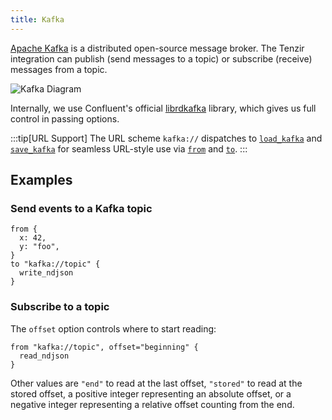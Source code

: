```yaml
---
title: Kafka
---
```


[Apache Kafka](https://kafka.apache.org) is a distributed open-source message
broker. The Tenzir integration can publish (send messages to a topic) or
subscribe (receive) messages from a topic.

![Kafka Diagram](kafka.svg)

Internally, we use Confluent's official
[librdkafka](https://github.com/confluentinc/librdkafka) library, which gives us
full control in passing options.

:::tip[URL Support]
The URL scheme `kafka://` dispatches to
[`load_kafka`](../../reference/operators/load_kafka) and
[`save_kafka`](../../reference/operators/save_kafka) for seamless URL-style use via
[`from`](../../reference/operators/from) and [`to`](../../reference/operators/to).
:::

## Examples

### Send events to a Kafka topic

```tql
from {
  x: 42,
  y: "foo",
}
to "kafka://topic" {
  write_ndjson
}
```

### Subscribe to a topic

The `offset` option controls where to start reading:

```tql
from "kafka://topic", offset="beginning" {
  read_ndjson
}
```

Other values are `"end"` to read at the last offset, `"stored"` to read at the
stored offset, a positive integer representing an absolute offset, or a negative
integer representing a relative offset counting from the end.
